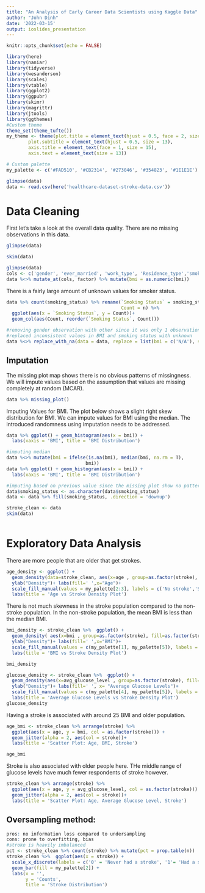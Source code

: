 ```yaml
---
title: "An Analysis of Early Career Data Scientists using Kaggle Data"
author: "John Dinh"
date: '2022-03-15'
output: ioslides_presentation
---
```


```r
knitr::opts_chunk$set(echo = FALSE)
```

```r
library(here)
library(naniar)
library(tidyverse)
library(wesanderson)
library(scales)
library(vtable)
library(ggplot2)
library(ggpubr)
library(skimr)
library(magrittr)
library(jtools)
library(ggthemes)
#Custom theme
theme_set(theme_tufte())
my_theme <- theme(plot.title = element_text(hjust = 0.5, face = 2, size = 18),
        plot.subtitle = element_text(hjust = 0.5, size = 13),
        axis.title = element_text(face = 1, size = 15),
        axis.text = element_text(size = 13))

# Custom palette
my_palette <- c('#FAD510', '#CB2314', '#273046', '#354823', '#1E1E1E')
```


```r
glimpse(data)
data <- read.csv(here('healthcare-dataset-stroke-data.csv'))
```
# Data Cleaning

First let's take a look at the overall data quality. There are no missing observations in this data.
```r
glimpse(data)
```

```r
skim(data)
```


```r
glimpse(data)
cols <- c('gender', 'ever_married', 'work_type', 'Residence_type','smoking_status', 'stroke', 'hypertension', 'heart_disease')
data %<>% mutate_at(cols, factor) %>% mutate(bmi = as.numeric(bmi))
```

There is a fairly large amount of unknown values for smoker status. 
```r
data %>% count(smoking_status) %>% rename(`Smoking Status` = smoking_status,
                                          Count = n) %>% 
  ggplot(aes(x = `Smoking Status`, y = Count))+
  geom_col(aes(Count, reorder(`Smoking Status`, Count)))
```

```r
#removing gender observation with other since it was only 1 observation
#replaced inconsistent values in BMI and smoking status with unknown 
data %<>% replace_with_na(data = data, replace = list(bmi = c('N/A'), smoking_status = c('Unknown'))) %>%  filter(gender != 'Other')
```

## Imputation

The missing plot map shows there is no obvious patterns of missingness. We will impute values based on the assumption that values are missing completely at random (MCAR). 
```r
data %>% missing_plot()
```

Imputing Values for BMI. The plot below shows a slight right skew distribution for BMI. We can impute values for BMI using the median. The introduced randomness using imputation needs to be addressed. 
```r
data %>% ggplot() + geom_histogram(aes(x = bmi)) +
  labs(xaxis = 'BMI', title = 'BMI Distribution')
```

```r
#imputing median
data %<>% mutate(bmi = ifelse(is.na(bmi), median(bmi, na.rm = T),
                             bmi))
data %>% ggplot() + geom_histogram(aes(x = bmi)) +
  labs(xaxis = 'BMI', title = 'BMI Distribution')

#imputing based on previous value since the missing plot show no pattern of missingness
data$smoking_status <- as.character(data$smoking_status)
data <- data %>% fill(smoking_status, .direction = 'downup') 

stroke_clean <- data
skim(data)
```

```r


```

# Exploratory Data Analysis

There are more people that are older that get strokes. 
```r
age_density <- ggplot() + 
  geom_density(data=stroke_clean, aes(x=age , group=as.factor(stroke), fill=as.factor(stroke)), size=1,alpha=0.5, adjust=2)  + 
  ylab("Density")+ labs(fill=' ',x="Age")+
  scale_fill_manual(values = my_palette[2:3], labels = c('No stroke','Stroke')) +
  labs(title = 'Age vs Stroke Density Plot')

```


There is not much skewness in the stroke population compared to the non-stroke population. In the non-stroke population, the mean BMI is less than the median BMI. 

```r
bmi_density <- stroke_clean %>%  ggplot() + 
  geom_density( aes(x=bmi , group=as.factor(stroke), fill=as.factor(stroke)), size=1,alpha=0.5, adjust=2)  + 
  ylab("Density")+ labs(fill=' ',x="BMI")+
  scale_fill_manual(values = c(my_palette[1], my_palette[5]), labels = c('No stroke','Stroke')) +
  labs(title = 'BMI vs Stroke Density Plot')

bmi_density


```
```r
glucose_density <- stroke_clean %>%  ggplot() + 
  geom_density(aes(x=avg_glucose_level , group=as.factor(stroke), fill=as.factor(stroke)), size=1,alpha=0.5, adjust=2)  + 
  ylab("Density")+ labs(fill=' ', x= "Average Glucose Levels")+
  scale_fill_manual(values = c(my_palette[4], my_palette[5]), labels = c('No stroke','Stroke')) +
  labs(title = 'Average Glucose Levels vs Stroke Density Plot')
glucose_density

```
Having a stroke is associated with around 25 BMI and older population. 
```r

age_bmi <- stroke_clean %>% arrange(stroke) %>% 
  ggplot(aes(x = age, y = bmi, col = as.factor(stroke))) +
  geom_jitter(alpha = 2, aes(col = stroke))+
  labs(title = 'Scatter Plot: Age, BMI, Stroke')

age_bmi

```

Stroke is also associated with older people here. THe middle range of glucose levels have much fewer respondents of stroke however. 
```r
stroke_clean %>% arrange(stroke) %>% 
  ggplot(aes(x = age, y = avg_glucose_level, col = as.factor(stroke))) +
  geom_jitter(alpha = 2, aes(col = stroke))+
  labs(title = 'Scatter Plot: Age, Average Glucose Level, Stroke')
```

## Oversampling method:
```r
pros: no information loss compared to undersampling
cons: prone to overfitting, bias 
#stroke is heavily imbalanced
pct <- stroke_clean %>% count(stroke) %>% mutate(pct = prop.table(n))
stroke_clean %>%  ggplot(aes(x = stroke)) +
  scale_x_discrete(labels = c('0' = 'Never had a stroke', '1'= 'Had a stroke'))+
  geom_bar(fill = my_palette[2]) +
  labs(x = '',
       y = 'Counts',
       title = 'Stroke Distribution')

```





